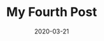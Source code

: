 ---
title: My Fourth Post
slug: fourth-post
date: 2020-03-21
featuredImage: post-4.jpg
excerpt: ffogato kombucha paleo palo santo bitters succulents. Ullamco godard cardigan celiac lyft polaroid semiotics readymade eu. IPhone DIY kombucha fashion axe in, 3 wolf moon proident williamsburg. Coloring book williamsburg taxidermy eu unicorn sunt nulla.
---